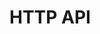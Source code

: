 # HTTP API

<div id='redoc-container'>
</div>
<script>
  (function() {
  Redoc.init('/_static/api/custom_reports_http_api.json', {}, document.getElementById('redoc-container'), () => {
    window.prepareRedocMenu ? window.prepareRedocMenu() : setTimeout(() => {
      window.prepareRedocMenu()
    }, 2000)
  })})();
</script>
